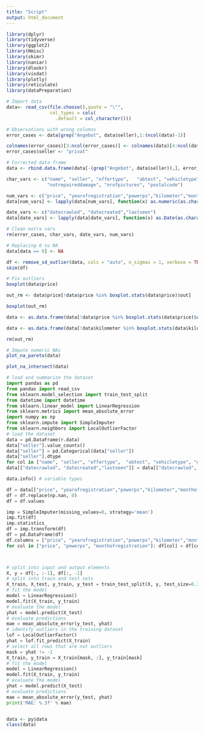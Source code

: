 ```yaml
---
title: "Script"
output: html_document
---
```


```r
library(dplyr)
library(tidyverse)
library(ggplot2)
library(Hmisc)
library(skimr)
library(naniar)
library(dlookr)
library(visdat)
library(plotly)
library(reticulate)
library(dataPreparation)
```

```r
# Import data
data<- read_csv(file.choose(),quote = "\"",
                col_types = cols(
                  .default = col_character()))

# Observations with wrong columns
error_cases <- data[grep("Angebot", data$seller),1:(ncol(data)-1)]

colnames(error_cases)[3:ncol(error_cases)] <- colnames(data)[4:ncol(data)]
error_cases$seller <- "privat"

# Corrected data frame
data <- rbind.data.frame(data[-(grep("Angebot", data$seller)),], error_cases)

char_vars <- c("name", "seller", "offertype",	"abtest", "vehicletype", "gearbox", "model", "fueltype", "brand", 
               "notrepaireddamage", "nrofpictures", "postalcode")

num_vars <- c("price", "yearofregistration","powerps","kilometer","monthofregistration")
data[num_vars] <- lapply(data[num_vars], function(x) as.numeric(as.character(x)))

date_vars <- c("datecrawled", "datecreated","lastseen")
data[date_vars] <- lapply(data[date_vars], function(x) as.Date(as.character(x)))

# Clean extra vars
rm(error_cases, char_vars, date_vars, num_vars)
```

```r
# Replacing 0 to NA
data[data == 0] <- NA

df <- remove_sd_outlier(data, cols = "auto", n_sigmas = 1, verbose = TRUE)
skim(df)

# Fix outliers
boxplot(data$price)

out_rm <- data$price[!data$price %in% boxplot.stats(data$price)$out]

boxplot(out_rm)

data <- as.data.frame(data[!data$price %in% boxplot.stats(data$price)$out,])

data <- as.data.frame(data[!data$kilometer %in% boxplot.stats(data$kilometer)$out,])

rm(out_rm)

# Impute numeric NAs
plot_na_pareto(data)

plot_na_intersect(data)
```

```python
# load and summarize the dataset
import pandas as pd
from pandas import read_csv
from sklearn.model_selection import train_test_split
from datetime import datetime
from sklearn.linear_model import LinearRegression
from sklearn.metrics import mean_absolute_error
import numpy as np
from sklearn.impute import SimpleImputer
from sklearn.neighbors import LocalOutlierFactor
# load the dataset
data = pd.DataFrame(r.data)
data["seller"].value_counts()
data["seller"] = pd.Categorical(data["seller"])
data["seller"].dtype
for col in ["name", "seller", "offertype",	"abtest", "vehicletype", "gearbox", "model", "fueltype", "brand", "notrepaireddamage", "nrofpictures", "postalcode"]: data[col] = data[col].astype('str')
data[["datecrawled", "datecreated","lastseen"]] = data[["datecrawled", "datecreated","lastseen"]].apply(pd.to_datetime, format='%Y-%m-%d')

data.info() # variable types

df = data[["price", "yearofregistration","powerps","kilometer","monthofregistration"]]
df = df.replace(np.nan, 0)
df = df.values

imp = SimpleImputer(missing_values=0, strategy='mean')
imp.fit(df)
imp.statistics_
df = imp.transform(df)
df = pd.DataFrame(df)
df.columns = ["price", "yearofregistration","powerps","kilometer","monthofregistration"]
for col in ["price", "powerps", "monthofregistration"]: df[col] = df[col].astype('int')



# split into input and output elements
X, y = df[:, :-1], df[:, -1]
# split into train and test sets
X_train, X_test, y_train, y_test = train_test_split(X, y, test_size=0.33, random_state=1)
# fit the model
model = LinearRegression()
model.fit(X_train, y_train)
# evaluate the model
yhat = model.predict(X_test)
# evaluate predictions
mae = mean_absolute_error(y_test, yhat)
# identify outliers in the training dataset
lof = LocalOutlierFactor()
yhat = lof.fit_predict(X_train)
# select all rows that are not outliers
mask = yhat != -1
X_train, y_train = X_train[mask, :], y_train[mask]
# fit the model
model = LinearRegression()
model.fit(X_train, y_train)
# evaluate the model
yhat = model.predict(X_test)
# evaluate predictions
mae = mean_absolute_error(y_test, yhat)
print('MAE: %.3f' % mae)



```


```r
data <- py$data
class(data)
```

